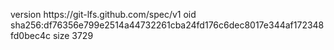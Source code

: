 version https://git-lfs.github.com/spec/v1
oid sha256:df76356e799e2514a44732261cba24fd176c6dec8017e344af172348fd0bec4c
size 3729
